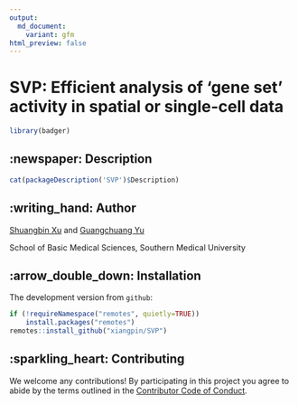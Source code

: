 ```yaml
---
output: 
  md_document:
    variant: gfm
html_preview: false
---
```


<!-- README.md is generated from README.Rmd. Please edit that file -->

# SVP: Efficient analysis of 'gene set' activity in spatial or single-cell data

```r
library(badger)
```

## :newspaper: Description

```r
cat(packageDescription('SVP')$Description)
```

## :writing_hand: Author

[Shuangbin Xu](https://github.com/xiangpin) and [Guangchuang Yu](https://guangchuangyu.github.io)

School of Basic Medical Sciences, Southern Medical University

## :arrow_double_down: Installation

The development version from `github`:

```r
if (!requireNamespace("remotes", quietly=TRUE))
    install.packages("remotes")
remotes::install_github("xiangpin/SVP")
```

## :sparkling_heart: Contributing

We welcome any contributions! By participating in this project you agree to abide
by the terms outlined in the [Contributor Code of Conduct](CONDUCT.md).
